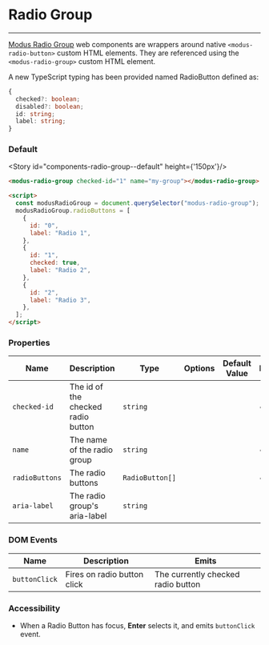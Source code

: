 
# Radio Group

---

[Modus Radio Group](https://modus.trimble.com/components/lists/) web components are wrappers around native `<modus-radio-button>` custom HTML elements. They are referenced using the `<modus-radio-group>` custom HTML element.

A new TypeScript typing has been provided named RadioButton defined as:

```ts
{
  checked?: boolean;
  disabled?: boolean;
  id: string;
  label: string;
}
```

### Default

<Story id="components-radio-group--default" height={'150px'}/>

```html
<modus-radio-group checked-id="1" name="my-group"></modus-radio-group>

<script>
  const modusRadioGroup = document.querySelector("modus-radio-group");
  modusRadioGroup.radioButtons = [
    {
      id: "0",
      label: "Radio 1",
    },
    {
      id: "1",
      checked: true,
      label: "Radio 2",
    },
    {
      id: "2",
      label: "Radio 3",
    },
  ];
</script>
```

### Properties

| Name           | Description                        | Type            | Options | Default Value | Required |
| -------------- | ---------------------------------- | --------------- | ------- | ------------- | -------- |
| `checked-id`   | The id of the checked radio button | `string`        |         |               | ✔        |
| `name`         | The name of the radio group        | `string`        |         |               | ✔        |
| `radioButtons` | The radio buttons                  | `RadioButton[]` |         |               | ✔        |
| `aria-label`   | The radio group's aria-label       | `string`        |         |               |          |

### DOM Events

| Name          | Description                 | Emits                              |
| ------------- | --------------------------- | ---------------------------------- |
| `buttonClick` | Fires on radio button click | The currently checked radio button |

### Accessibility

- When a Radio Button has focus, **Enter** selects it, and emits `buttonClick` event.
